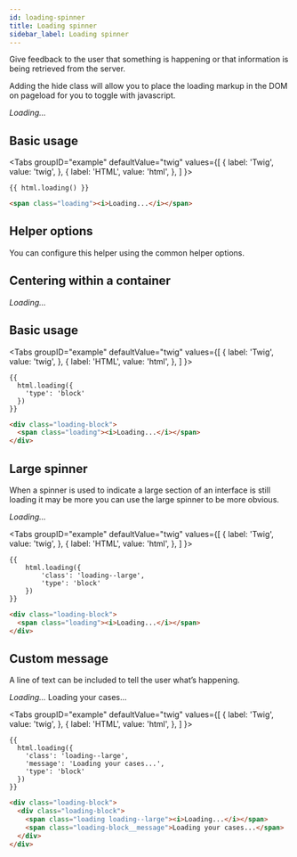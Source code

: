 ```yaml
---
id: loading-spinner
title: Loading spinner
sidebar_label: Loading spinner
---
```



Give feedback to the user that something is happening or that information is being retrieved from the server.

Adding the hide class will allow you to place the loading markup in the DOM on pageload for you to toggle with javascript.

<div className="d-example">
  <span class="loading"><i>Loading...</i></span>
</div>

## Basic usage

<Tabs
  groupID="example"
  defaultValue="twig"
  values={[
    { label: 'Twig', value: 'twig', },
    { label: 'HTML', value: 'html', },
  ]
}>
<TabItem value="twig">

```twig
{{ html.loading() }}
```

</TabItem>
<TabItem value="html">

```html
<span class="loading"><i>Loading...</i></span>
```

</TabItem>
</Tabs>

## Helper options

You can configure this helper using the common helper options.

## Centering within a container

<div className="d-example">
  <div class="loading-block">
    <span class="loading"><i>Loading...</i></span>
  </div>
</div>

## Basic usage

<Tabs
  groupID="example"
  defaultValue="twig"
  values={[
    { label: 'Twig', value: 'twig', },
    { label: 'HTML', value: 'html', },
  ]
}>
<TabItem value="twig">

```twig
{{
  html.loading({
    'type': 'block'
  })
}}
```

</TabItem>
<TabItem value="html">

```html
<div class="loading-block">
  <span class="loading"><i>Loading...</i></span>
</div>
```

</TabItem>
</Tabs>

## Large spinner

When a spinner is used to indicate a large section of an interface is still loading it may be more you can use the large spinner to be more obvious.

<div className="d-example">
  <div class="loading-block">
    <span class="loading loading--large"><i>Loading...</i></span>
  </div>
</div>

<Tabs
  groupID="example"
  defaultValue="twig"
  values={[
    { label: 'Twig', value: 'twig', },
    { label: 'HTML', value: 'html', },
  ]
}>
<TabItem value="twig">

```twig
{{
    html.loading({
        'class': 'loading--large',
        'type': 'block'
    })
}}
```

</TabItem>
<TabItem value="html">

```html
<div class="loading-block">
  <span class="loading"><i>Loading...</i></span>
</div>
```

</TabItem>
</Tabs>

## Custom message

A line of text can be included to tell the user what’s happening.

<div className="d-example">
  <div class="loading-block">
    <span class="loading loading--large"><i>Loading...</i></span>
    <span class="loading-block__message">Loading your cases...</span>
  </div>
</div>

<Tabs
  groupID="example"
  defaultValue="twig"
  values={[
    { label: 'Twig', value: 'twig', },
    { label: 'HTML', value: 'html', },
  ]
}>
<TabItem value="twig">

```twig
{{
  html.loading({
    'class': 'loading--large',
    'message': 'Loading your cases...',
    'type': 'block'
  })
}}
```

</TabItem>
<TabItem value="html">

```html
<div class="loading-block">
  <div class="loading-block">
    <span class="loading loading--large"><i>Loading...</i></span>
    <span class="loading-block__message">Loading your cases...</span>
  </div>
</div>
```

</TabItem>
</Tabs>